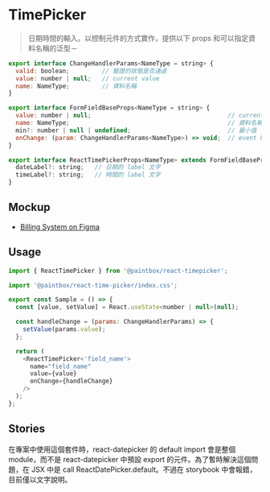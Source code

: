 

<Meta title="React/Form/TimePicker/Doc" />

# TimePicker

> 日期時間的輸入。以控制元件的方式實作，提供以下 props 和可以指定資料名稱的泛型－

```javascript
export interface ChangeHandlerParams<NameType = string> {
  valid: boolean;         // 驗證的狀態是否通過
  value: number | null;   // current value
  name: NameType;         // 資料名稱
}

export interface FormFieldBaseProps<NameType = string> {
  value: number | null;                                      // current value
  name: NameType;                                            // 資料名稱
  min?: number | null | undefined;                           // 最小值
  onChange: (param: ChangeHandlerParams<NameType>) => void;  // event handler
}

export interface ReactTimePickerProps<NameType> extends FormFieldBaseProps<NameType> {
  dateLabel?: string;   // 日期的 label 文字
  timeLabel?: string;   // 時間的 label 文字
}
```

## Mockup

- [Billing System on Figma](https://www.figma.com/file/rvTsTJLCarPAEYvdXQuRDY/Billing-System---1.0.0?node-id=5301%3A12735)

## Usage 

```javascript
import { ReactTimePicker } from '@paintbox/react-timepicker';

import '@paintbox/react-time-picker/index.css';

export const Sample = () => {
  const [value, setValue] = React.useState<number | null>(null);

  const handleChange = (params: ChangeHandlerParams) => {
    setValue(params.value);
  };

  return (
    <ReactTimePicker<'field_name'>
      name="field_name"
      value={value}
      onChange={handleChange}
    />
  );
};
```

## Stories

在專案中使用這個套件時，react-datepicker 的 default import 會是整個 module，而不是 react-datepicker 中預設 export 的元件。為了暫時解決這個問題，在 JSX 中是 call ReactDatePicker.default。不過在 storybook 中會報錯，目前僅以文字說明。